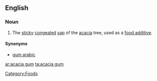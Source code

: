 ==English==

===Noun===
{{en-noun|-}}
{{wikipedia}}

# The [[sticky]] [[congealed]] [[sap]] of the [[acacia]] tree, used as a [[food additive]].

====Synonyms====
*[[gum arabic]]

[[Category:Foods]]

[[ar:acacia gum]]
[[ta:acacia gum]]